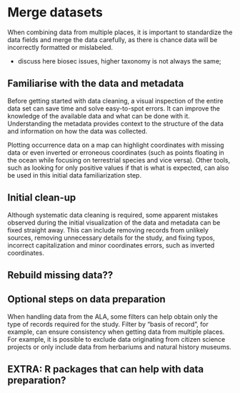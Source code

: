 # Merge datasets {#sec-merge-data}

When combining data from multiple places, it is important to standardize the data fields and merge the data carefully, as there is chance data will be incorrectly formatted or mislabeled.

-   discuss here biosec issues, higher taxonomy is not always the same;

## Familiarise with the data and metadata

Before getting started with data cleaning, a visual inspection of the entire data set can save time and solve easy-to-spot errors. It can improve the knowledge of the available data and what can be done with it. Understanding the metadata provides context to the structure of the data and information on how the data was collected.

Plotting occurrence data on a map can highlight coordinates with missing data or even inverted or erroneous coordinates (such as points floating in the ocean while focusing on terrestrial species and vice versa). Other tools, such as looking for only positive values if that is what is expected, can also be used in this initial data familiarization step.

## Initial clean-up

Although systematic data cleaning is required, some apparent mistakes observed during the initial visualization of the data and metadata can be fixed straight away. This can include removing records from unlikely sources, removing unnecessary details for the study, and fixing typos, incorrect capitalization and minor coordinates errors, such as inverted coordinates.

## Rebuild missing data??

## Optional steps on data preparation

When handling data from the ALA, some filters can help obtain only the type of records required for the study. Filter by "basis of record", for example, can ensure consistency when getting data from multiple places. For example, it is possible to exclude data originating from citizen science projects or only include data from herbariums and natural history museums.

## EXTRA: R packages that can help with data preparation?
